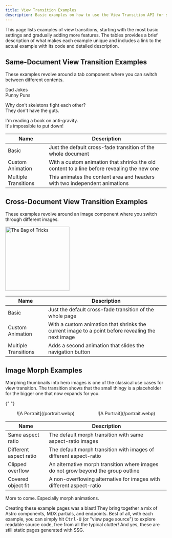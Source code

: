 ```yaml
---
title: View Transition Examples
description: Basic examples on how to use the View Transition API for same-document and cross-document view transitions.
---
```



This page lists examples of view transitions, starting with the most basic settings and gradually adding more features. The tables provides a brief description of what makes each example unique and includes a link to the actual example with its code and detailed description.

## Same-Document View Transition Examples

These examples revolve around a tab component where you can switch between different contents.

<div title="Select a link from the table below">
  <Card title="Same-Document 'Tabs' Example">
    <style>{`
    .tabs {
      pointer-events: none;
    }
    .tab {
      display: inline-block;
      padding: 10px 20px;
      cursor: pointer;
      background-color: #887;
      border: 1px solid #887;
      border-bottom: none;
    }
    .tab.active {
      background-color: #797;
      border-bottom: 1px solid #797;
    }
    .tab-content {
      transform: translateY(-1rem);
      display: none;
      padding: 20px;
      border: 1px solid #888;
    }
    .tab-content.active {
      display: block;
    }
`}</style>
    <div class="tabs" id="sd-example">
      <div class="tab active" data-tab="tab1">
        Dad Jokes
      </div>
      <div class="tab" data-tab="tab2">
        Punny Puns
      </div>
    </div>
    <div class="tab-content active" id="tab1">
      <p>
        Why don't skeletons fight each other?
        <br />
        They don't have the guts.
      </p>
      <p>
        I'm reading a book on anti-gravity.
        <br />
        It's impossible to put down!
      </p>
    </div>
  </Card>
</div>

| Name                                                                         | Description                                                                                 |
| ---------------------------------------------------------------------------- | ------------------------------------------------------------------------------------------- |
| <DemoLink id="basics" href="/demo/BasicS/">Basic</DemoLink>                  | Just the default cross-fade transition of the whole document                                |
| <DemoLink id="basicas" href="/demo/BasicAS/">Custom Animation</DemoLink>     | With a custom animation that shrinks the old content to a line before revealing the new one |
| <DemoLink id="basicms" href="/demo/BasicMS/">Multiple Transitions</DemoLink> | This animates the content area and headers with two independent animations                  |

## Cross-Document View Transition Examples

These examples revolve around an image component where you switch through different images.

<div title="Select a link from the table below">
  <Card title="Cross-Document 'Picture' Example">
    <style>{`
    #image {
      display: block;
      margin: 0 auto;
      mask-image: radial-gradient(
        ellipse at center,
        white 35%,
        transparent 71%
      );
    }
    #images {
      pointer-events: none;
    }
 `}</style>
    <div id="images">
      <img
        id="image"
        width="200"
        height="200"
        src="/bag.webp"
        alt="The Bag of Tricks"
      />
    </div>
  </Card>
</div>

| Name                                                                          | Description                                                                                       |
| ----------------------------------------------------------------------------- | ------------------------------------------------------------------------------------------------- |
| <DemoLink id="basicc" href="/demo/BasicC1/">Basic</DemoLink>                  | Just the default cross-fade transition of the whole page                                          |
| <DemoLink id="basicac" href="/demo/BasicAC1/">Custom Animation</DemoLink>     | With a custom animation that shrinks the current image to a point before revealing the next image |
| <DemoLink id="basicmc" href="/demo/BasicMC1/">Multiple Transitions</DemoLink> | Adds a second animation that slides the navigation button                                         |

## Image Morph Examples

Morphing thumbnails into hero images is one of the classical use cases for view transition. The transition shows that the small thingy is a placeholder for the bigger one that now expands for you.

{" "}
<div title="Select a link from the table below">
  <Card title="Thumbnail to Detail Morphs">
    <style>{`
#one img{
  width: 30%;
  height: auto;
}
#two img {
  width: 100%;
  height: auto;
}
@media (orientation: landscape) {
  #one {
    width: 40%;
    height: auto;
  }
  #two {
    width: 40%;
    height: auto;
  }
}
`}</style>
    <div style="display: flex; flex-wrap: wrap; align-items: center; justify-content: space-around">
      <div id="one">
        <div class="portrait">![A Portrait](/portrait.webp)</div>
      </div>
      <div id="two">
        <div class="portrait">![A Portrait](/portrait.webp)</div>
      </div>
    </div>
  </Card>
</div>

| Name                                                                          | Description                                                                                       |
| ----------------------------------------------------------------------------- | ------------------------------------------------------------------------------------------------- |
| <DemoLink id="basicim" href="/demo/BasicIM/">Same aspect ratio</DemoLink>                  | The default morph transition with same aspect-ratio images |
| <DemoLink id="basicim2" href="/demo/BasicIM2/">Different aspect ratio</DemoLink>                  | The default morph transition with images of different aspect-ratio |
| <DemoLink id="basicim3" href="/demo/BasicIM3/">Clipped overflow</DemoLink>                  | An alternative morph transition where images do not grow beyond the group outline |
| <DemoLink id="basicim4" href="/demo/BasicIM4/">Covered object fit</DemoLink>                  | A non-overflowing alternative for images with different aspect-ratio |

More to come. Especially morph animations.


<Card title="Side note">
  Creating these example pages was a blast! They bring together a mix of Astro
  components, MDX partials, and endpoints. Best of all, with each example, you
  can simply hit <kbd>Ctrl-U</kbd> (or "view page source") to explore readable
  source code, free from all the typical clutter! And yes, these are still
  static pages generated with SSG.
</Card>
